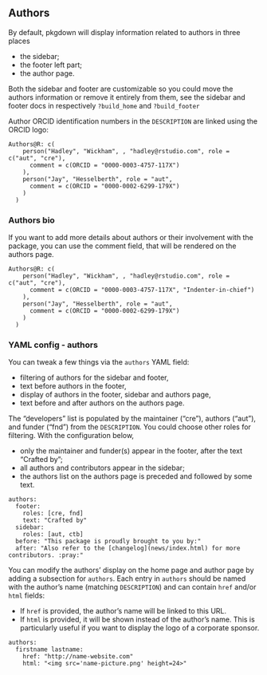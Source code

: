 ## Authors

By default, pkgdown will display information related to authors in three places

* the sidebar;
* the footer left part;
* the author page.

Both the sidebar and footer are customizable so you could move the authors 
information or remove it entirely from them, see the sidebar and footer docs
in respectively `?build_home` and `?build_footer`

Author ORCID identification numbers in the `DESCRIPTION` are linked using the ORCID logo:

```
Authors@R: c(
    person("Hadley", "Wickham", , "hadley@rstudio.com", role = c("aut", "cre"),
      comment = c(ORCID = "0000-0003-4757-117X")
    ),
    person("Jay", "Hesselberth", role = "aut",
      comment = c(ORCID = "0000-0002-6299-179X")
    )
  )
```

### Authors bio

If you want to add more details about authors or their involvement with the package,
you can use the comment field,
that will be rendered on the authors page.

```
Authors@R: c(
    person("Hadley", "Wickham", , "hadley@rstudio.com", role = c("aut", "cre"),
      comment = c(ORCID = "0000-0003-4757-117X", "Indenter-in-chief")
    ),
    person("Jay", "Hesselberth", role = "aut",
      comment = c(ORCID = "0000-0002-6299-179X")
    )
  )
```

### YAML config - authors

You can tweak a few things via the `authors` YAML field:

* filtering of authors for the sidebar and footer,
* text before authors in the footer, 
* display of authors in the footer, sidebar and authors page,
* text before and after authors on the authors page.

The "developers" list is populated by the maintainer ("cre"), authors
("aut"), and funder ("fnd") from the `DESCRIPTION`. 
You could choose other roles for filtering.
With the configuration below,

* only the maintainer and funder(s) appear in 
the footer, after the text "Crafted by";
* all authors and contributors appear in the sidebar;
* the authors list on the authors page is preceded and followed by some text.


```
authors:
  footer:
    roles: [cre, fnd]
    text: "Crafted by"
  sidebar:
    roles: [aut, ctb]
  before: "This package is proudly brought to you by:"
  after: "Also refer to the [changelog](news/index.html) for more contributors. :pray:"
```

You can modify the authors' display on the home page and author page 
by adding a subsection for `authors`. 
Each entry in `authors` should be named 
with the author's name (matching `DESCRIPTION`)
and can contain `href` and/or `html` fields:

* If `href` is provided, the author's name will be linked to this URL.
* If `html` is provided, it will be shown instead of the author's name.
  This is particularly useful if you want to display the logo of a corporate
  sponsor.

```
authors:
  firstname lastname:
    href: "http://name-website.com"
    html: "<img src='name-picture.png' height=24>"
```
